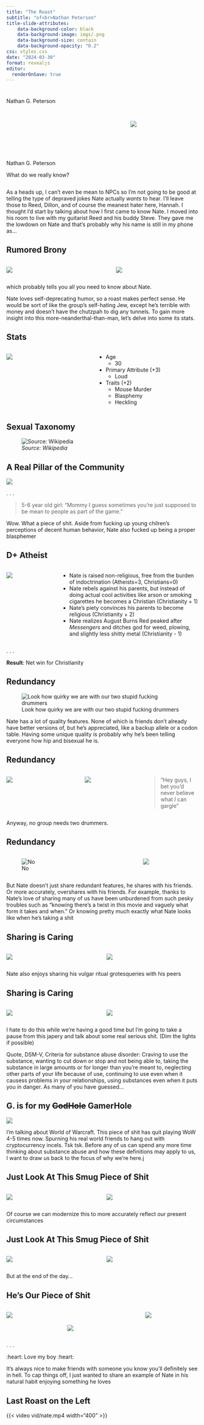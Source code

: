 ```yaml
---
title: "The Roast"
subtitle: "of<br>Nathan Peterson"
title-slide-attributes:
    data-background-color: black
    data-background-image: imgs/.png
    data-background-size: contain
    data-background-opacity: "0.2"
css: styles.css
date: "2024-03-30"
format: revealjs
editor:
  renderOnSave: true
---
```



# {.center auto-animate="true"}

::: {.r-fit-text}
Nathan G. Peterson
:::

## {.center auto-animate="true"}

::: {.columns}
:::: {.column width="60%"}
<br><br><br><br><br><br>
Nathan G. Peterson

What do we really know?
::::
:::: {.column width="35%"}
![](imgs/unbirthday.png)
::::
:::

::: {.notes}
As a heads up, I can't even be mean to NPCs so I'm not going to be good at telling the type of depraved jokes Nate actually _wants_ to hear. I'll leave those to Reed, Dillon, and of course the meanest hater here, Hannah. I thought I'd start by talking about how I first came to know Nate. I moved into his room to live with my guitarist Reed and his buddy Steve. They gave me the lowdown on Nate and that's probably why his name is still in my phone as...
:::

## Rumored Brony {.center background-color=#f0f4f7 auto-animate="true"} 

::: {.columns}
:::: {.column width="40%"}
![](imgs/brony.png)
::::
:::: {.column width="30%"}
![](imgs/unbirthday.png)
::::
:::



::: {.notes}
which probably tells you all you need to know about Nate.

Nate loves self-deprecating humor, so a roast makes perfect sense. He would be sort of like the group's self-hating Jew, except he's terrible with money and doesn't have the chutzpah to dig any tunnels. To gain more insight into this more-neanderthal-than-man, let's delve into some its stats.
:::

## Stats {.center background-color=#f0f4f7 auto-animate="true"} 

::: {.columns}
:::: {.column width="40%"}
![](imgs/gac.png)
::::
:::: {.column width="50%" .incremental}
- Age
  - 30
- Primary Attribute (+3)
  - Loud
- Traits (+2)
  - Mouse Murder
  - Blasphemy
  - Heckling
::::
:::

## Sexual Taxonomy {.center}

![_Source: Wikipedia_](imgs/pyramid.jpg)

## A Real Pillar of the Community {.center background-color=#f0f4f7}

![](imgs/hockey.jpg)

. . .

> 5-6 year old girl: "Mommy I guess sometimes you're just supposed to be mean to people as part of the game."

::: {.notes}
Wow. What a piece of shit. Aside from fucking up young chilren's perceptions of decent human behavior, Nate also fucked up being a proper blasphemer
:::

## D+ Atheist {.center background-color=#f0f4f7}

::: {.columns}
:::: {.column width="25%"}
![](imgs/jesus.jpg)
::::
:::: {.column width="75%" .incremental .r-fit-text}
- Nate is raised non-religious, free from the burden of indoctrination (Atheists=3, Christians=0)
- Nate rebels against his parents, but instead of doing actual cool activities like arson or smoking cigarettes he becomes a Christian (Christianity + 1)
- Nate's piety convinces his parents to become religious (Christianity + 2)
- Nate realizes August Burns Red peaked after _Messengers_ and ditches god for weed, plowing, and slightly less shitty metal (Christianity - 1)
::::
:::

. . .

**Result**: Net win for Christianity


## Redundancy {auto-animate="true" transition="convex" background-color=#f0f4f7}

![Look how quirky we are with our two stupid fucking drummers](imgs/kgwl.jpg)

::: {.notes}
Nate has a lot of quality features. None of which is friends don't already have better versions of, but he's appreciated, like a backup allele or a codon table. Having some unique quality is probably why he's been telling everyone how hip and bisexual he is.
:::

## Redundancy {auto-animate="true" transition="zoom" background-color=#f0f4f7}

::: {.columns}
:::: {.column width="40%"}
![](imgs/kgwl.jpg)
::::
:::: {.column width="30%"}
![](imgs/protection.png)
::::
:::: {.column width=30%}
> "Hey guys, I bet you'd never believe what _I_ can gargle"
::::
:::

::: {.notes}
Anyway, no group needs two drummers.
:::

## Redundancy {auto-animate="true" transition="zoom" background-color=#f0f4f7}

::: {.columns}
:::: {.column width="70%"}
![No](imgs/kgwl-x.jpg)
::::
:::: {.column width="30%"}
![](imgs/protection.png)
::::
:::

::: {.notes}
But Nate doesn't just share redundant features, he shares with his friends. Or more accurately, overshares with his friends. For example, thanks to Nate's love of sharing many of us have been unburdened from such pesky troubles such as "knowing there's a twist in this movie and vaguely what form it takes and when." Or knowing pretty much exactly what Nate looks like when he's taking a shit
:::

## Sharing is Caring {auto-animate="true" transition="convex" .center background-color=#f0f4f7} 

::: {.columns}
:::: {.column width="30%"}
![](imgs/john-poop.jpg)
::::
:::: {.column width="30%"}
![](imgs/reed-poop.jpg)
::::
:::

::: {.notes}
Nate also enjoys sharing his vulgar ritual grotesqueries with his peers
:::

## Sharing is Caring {auto-animate="true" transition="convex" .center background-color=#f0f4f7}

::: {.columns}
:::: {.column width="30%" .incremental}
![](imgs/reed-poop.jpg)
::::
:::: {.column width="30%"}
![](imgs/reed-nate-pants.jpg)
::::
:::

::: {.notes}
I hate to do this while we're having a good time but I'm going to take a pause from this japery and talk about some real serious shit. (Dim the lights if possible)

Quote, DSM-V, Criteria for substance abuse disorder: Craving to use the substance, wanting to cut down or stop and not being able to, taking the substance in large amounts or for longer than you're meant to, neglecting other parts of your life because of use, continuing to use even when it causess problems in your relationships, using substances even when it puts you in danger. As many of you have guessed...
:::


## G. is for my ~~GodHole~~ GamerHole {.center background-color=#f0f4f7}

![](imgs/wow.png)

::: {.notes}
I'm talking about World of Warcraft. This piece of shit has quit playing WoW 4-5 times now. Spurning his real world friends to hang out with cryptocurrency incels. Tsk tsk. Before any of us can spend any more time thinking about substance abuse and how these definitions may apply to us, I want to draw us back to the focus of why we're here.j
::: 

## Just Look At This Smug Piece of Shit {auto-animate="true" transition="zoom" .center background-color=#f0f4f7}

::: {.columns}
:::: {.column width="30%"}
![](imgs/smugdillon1.jpg)
::::
:::: {.column width="30%"}
![](imgs/smug-nate.jpg)
::::
:::

::: {.notes}
Of course we can modernize this to more accurately reflect our present circumstances
:::

## Just Look At This Smug Piece of Shit {auto-animate="true" transition="zoom" .center background-color=#f0f4f7}

::: {.columns}
:::: {.column width="30%"}
![](imgs/smug-nate.jpg)
::::
:::: {.column width="30%"}
![](imgs/smugdillon2.jpg)
::::
:::

::: {.notes}
But at the end of the day...
:::

## He's Our Piece of Shit {.center background-color=#f0f4f7}

::: {.columns}
:::: {.column width="30%"}
![](imgs/john-nate-1.png)
::::
:::: {.column width="40%"}
<br><br>
![](imgs/happy.jpeg)
::::
:::: {.column width="30%"}
![](imgs/jongh.jpg)
::::
:::

. . .

:heart: Love my boy :heart:

::: {.notes}
It's always nice to make friends with someone you know you'll definitely see in hell. To cap things off, I just wanted to share an example of Nate in his natural habit enjoying something he loves
:::


## Last Roast on the Left  {.center background-color=#f0f4f7}

{{< video vid/nate.mp4 width="400" >}} 
